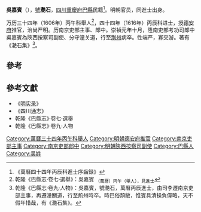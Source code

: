 '''吳嘉賓'''（{{bd|?||1628年|}}），[[號|號]]'''灧石'''，[[四川|四川]][[重慶府|重慶府]][[巴縣|巴縣]]民籍<ref>《萬曆四十四年丙辰科進士序齒録》</ref>。明朝官员，同進士出身。

万历三十四年（1606年）丙午科舉人<ref>乾隆《巴縣志·卷七·選舉》：吳嘉賓 <sub>（萬曆）丙午（舉人），見進士</sub></ref>，四十四年（1616年）丙辰科进士，授[[德安府|德安府]]推官，治尚严明。历南京吏部主事、郎中。崇禎元年十月，陞南吏部考功司郎中吳嘉賓為陝西按察司副使、分守潼关道，行至[[荆州|荆州]]病卒。性端严，寡交游。著有《滟石集》<ref>乾隆《巴縣志·卷九·人物》：吳嘉賓，號灧石，萬曆丙辰進士，由司李遷南京吏部主事，再遷潼關道，行至荊州時卒。時巴俗頹敝，惟賓具清操負偉略，天不假年惜哉，有《灧石集》。</ref>。

==參考==
{{reflist}}

==參考文獻==
*《[[明实录|明实录]]》
*《四川通志》
*乾隆《巴縣志》·卷七·選舉
*乾隆《巴縣志》·卷九·人物

{{萬曆四十四年丙辰科殿試金榜}}
{{DEFAULTSORT:Wu吳}}
[[Category:萬曆三十四年丙午科舉人|Category:萬曆三十四年丙午科舉人]]
[[Category:明朝德安府推官|Category:明朝德安府推官]]
[[Category:南京吏部主事|Category:南京吏部主事]]
[[Category:南京吏部郎中|Category:南京吏部郎中]]
[[Category:明朝陝西按察司副使|Category:明朝陝西按察司副使]]
[[Category:巴縣人|Category:巴縣人]]
[[Category:吴姓|Category:吴姓]]